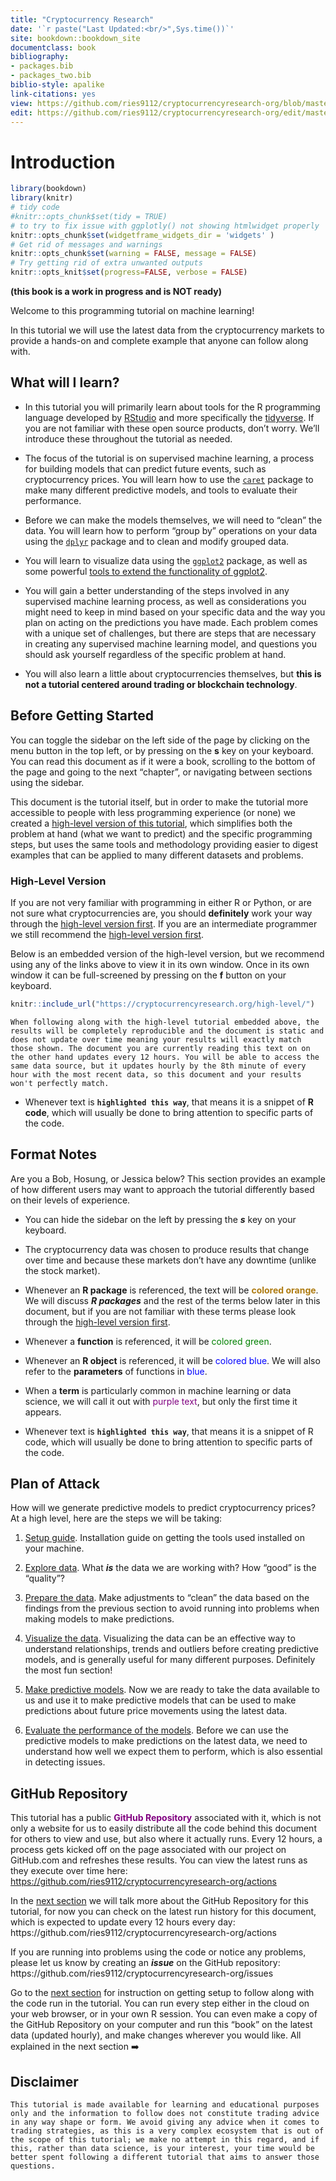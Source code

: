 ```yaml
---
title: "Cryptocurrency Research"
date: '`r paste("Last Updated:<br/>",Sys.time())`'
site: bookdown::bookdown_site
documentclass: book
bibliography:
- packages.bib
- packages_two.bib
biblio-style: apalike
link-citations: yes
view: https://github.com/ries9112/cryptocurrencyresearch-org/blob/master/%s
edit: https://github.com/ries9112/cryptocurrencyresearch-org/edit/master/%s
---
```


# Introduction {#introduction}

```r
library(bookdown)
library(knitr)
# tidy code
#knitr::opts_chunk$set(tidy = TRUE)
# to try to fix issue with ggplotly() not showing htmlwidget properly
knitr::opts_chunk$set(widgetframe_widgets_dir = 'widgets' )
# Get rid of messages and warnings
knitr::opts_chunk$set(warning = FALSE, message = FALSE)
# Try getting rid of extra unwanted outputs
knitr::opts_knit$set(progress=FALSE, verbose = FALSE)
```

**(this book is a work in progress and is NOT ready)**


Welcome to this programming tutorial on machine learning!

In this tutorial we will use the latest data from the cryptocurrency markets to provide a hands-on and complete example that anyone can follow along with.

## What will I learn?

-   In this tutorial you will primarily learn about tools for the R programming language developed by [RStudio](https://rstudio.com/) and more specifically the [tidyverse](https://www.tidyverse.org/). If you are not familiar with these open source products, don't worry. We'll introduce these throughout the tutorial as needed.

-   The focus of the tutorial is on supervised machine learning, a process for building models that can predict future events, such as cryptocurrency prices. You will learn how to use the [`caret`](https://topepo.github.io/caret/index.html) package to make many different predictive models, and tools to evaluate their performance.

-   Before we can make the models themselves, we will need to "clean" the data. You will learn how to perform "group by" operations on your data using the [`dplyr`](https://dplyr.tidyverse.org/) package and to clean and modify grouped data.

<!-- -   You will be exposed to some useful data pre-processing R packages. -->

-   You will learn to visualize data using the [`ggplot2`](https://ggplot2.tidyverse.org/) package, as well as some powerful [tools to extend the functionality of ggplot2](https://exts.ggplot2.tidyverse.org/).

-   You will gain a better understanding of the steps involved in any supervised machine learning process, as well as considerations you might need to keep in mind based on your specific data and the way you plan on acting on the predictions you have made. Each problem comes with a unique set of challenges, but there are steps that are necessary in creating any supervised machine learning model, and questions you should ask yourself regardless of the specific problem at hand.

<!-- - [TODO - Add note on cross validation] -->


-   You will also learn a little about cryptocurrencies themselves, but **this is not a tutorial centered around trading or blockchain technology**.

## Before Getting Started

You can toggle the sidebar on the left side of the page by clicking on the menu button in the top left, or by pressing on the **s** key on your keyboard. You can read this document as if it were a book, scrolling to the bottom of the page and going to the next "chapter", or navigating between sections using the sidebar.

This document is the tutorial itself, but in order to make the tutorial more accessible to people with less programming experience (or none) we created a [high-level version of this tutorial](https://cryptocurrencyresearch.org/high-level/), which simplifies both the problem at hand (what we want to predict) and the specific programming steps, but uses the same tools and methodology providing easier to digest examples that can be applied to many different datasets and problems.

### High-Level Version

If you are not very familiar with programming in either R or Python, or are not sure what cryptocurrencies are, you should **definitely** work your way through the [high-level version first](https://cryptocurrencyresearch.org/high-level/). If you are an intermediate programmer we still recommend the [high-level version first](https://cryptocurrencyresearch.org/high-level/). 

Below is an embedded version of the high-level version, but we recommend using any of the links above to view it in its own window. Once in its own window it can be full-screened by pressing on the **f** button on your keyboard.
```r
knitr::include_url("https://cryptocurrencyresearch.org/high-level/")
```


```block2
When following along with the high-level tutorial embedded above, the results will be completely reproducible and the document is static and does not update over time meaning your results will exactly match those shown. The document you are currently reading this text on on the other hand updates every 12 hours. You will be able to access the same data source, but it updates hourly by the 8th minute of every hour with the most recent data, so this document and your results won't perfectly match.
```


<!-- ## Who is this example for? -->

<!-- Are you a Bob, Hosung, or Jessica below? This section provides more information on how to proceed with this tutorial. -->

<!-- -   **Bob (beginner)**: Bob is someone who understands the idea of predictive analytics at a high level and has heard of cryptocurrencies and is interested in learning more about both, but he has never used R. Bob would want to first [learn the basics of the R programming language](https://predictcrypto.org/r-basics-tutorial). Afterwards, like Hosung, he might decide to [opt for the more high-level version of this tutorial](https://cryptocurrencyresearch.org/high-level/). -->

<!--     -   Bob might benefit from the book ["R for Data Science"](https://r4ds.had.co.nz/) and DataCamp's free ["Introduction to R"](https://www.datacamp.com/courses/free-introduction-to-r) course are great resources as well. Both are available for free online. -->

<!-- -   **Hosung (intermediate)**: Hosung is a statistician who learned to use R 10 years ago. He has heard of the tidyverse, but doesn't regularly use it in his work and he usually sticks to base R as his preference. Hosung should review the example explaining the pipe operator and the tidyverse [when it comes up in the next section](https://cryptocurrencyresearch.org/setup.html#tidy-example). Hosung does not care much for cryptocurrencies specifically, but is interested in learning new tools to use for his work in R and getting some useful boilerplate code. Hosung would want to start with the [**high-level version of this tutorial**](https://cryptocurrencyresearch.org/high-level/) and later return to the [**detailed tutorial**](https://cryptocurrencyresearch.org/index.html#introduction). -->

<!-- -   **Jessica (expert)**: Jessica is a business analyst who has experience with both R and the Tidyverse and uses the pipe operator (%\>%) regularly. Jessica should [**move onto the next section**](#introduction) for the detailed tutorial. -->

-   Whenever text is **`highlighted this way`**, that means it is a snippet of **R code**, which will usually be done to bring attention to specific parts of the code.

<!-- ### Approach taken -->


<!-- It is also worth mentioning that we will be taking a very practical approach to machine learning. Because we are modeling many cryptocurrencies independently at the same time and the dataset evolves as time passes, it becomes difficult to make a decision across the board in terms of what the "best model" to use is because it may change based on the specific cryptocurrency in question and/or over time. -->

 <!-- [TODO - KEEP ADDING HERE?] -->

## Format Notes


Are you a Bob, Hosung, or Jessica below? This section provides an example of how different users may want to approach the tutorial differently based on their levels of experience.

-   You can hide the sidebar on the left by pressing the ***s*** key on your keyboard.


-   The cryptocurrency data was chosen to produce results that change over time and because these markets don't have any downtime (unlike the stock market).

<!-- [TODO - JUST LIKE THE HIGH LEVEL VERSION, WE WILL USE COLOR CODING] -->

- Whenever an **R package** is referenced, the text will be <span style="color: #ae7b11;"> **colored orange**</span>. We will discuss ***R packages*** and the rest of the terms below later in this document, but if you are not familiar with these terms please look through the [high-level version first](https://cryptocurrencyresearch.org/high-level/).

- Whenever a **function** is referenced, it will be <span style="color: green;"> colored green</span>.

- Whenever an **R object** is referenced, it will be <span style="color: blue;"> colored blue</span>. We will also refer to the **parameters** of functions in <span style="color: blue;">blue</span>.

- When a **term** is particularly common in machine learning or data science, we will call it out with <span style="color: purple;"> purple text</span>, but only the first time it appears.

-   Whenever text is **`highlighted this way`**, that means it is a snippet of R code, which will usually be done to bring attention to specific parts of the code.

## Plan of Attack

How will we generate predictive models to predict cryptocurrency prices? At a high level, here are the steps we will be taking:

1.  [Setup guide](#setup). Installation guide on getting the tools used installed on your machine.

2.  [Explore data](#explore-data). What ***is*** the data we are working with? How "good" is the "quality"?

3.  [Prepare the data](#data-prep). Make adjustments to "clean" the data based on the findings from the previous section to avoid running into problems when making models to make predictions.

4.  [Visualize the data](#visualization). Visualizing the data can be an effective way to understand relationships, trends and outliers before creating predictive models, and is generally useful for many different purposes. Definitely the most fun section!

5.  [Make predictive models](#predictive-modeling). Now we are ready to take the data available to us and use it to make predictive models that can be used to make predictions about future price movements using the latest data.

6.  [Evaluate the performance of the models](#evaluate-model-performance). Before we can use the predictive models to make predictions on the latest data, we need to understand how well we expect them to perform, which is also essential in detecting issues.

## GitHub Repository


This tutorial has a public [**GitHub Repository**]{style="color: purple;"} associated with it, which is not only a website for us to easily distribute all the code behind this document for others to view and use, but also where it actually runs. Every 12 hours, a process gets kicked off on the page associated with our project on GitHub.com and refreshes these results. You can view the latest runs as they execute over time here: <https://github.com/ries9112/cryptocurrencyresearch-org/actions>

In the [next section](#setup) we will talk more about the GitHub Repository for this tutorial, for now you can check on the latest run history for this document, which is expected to update every 12 hours every day: https://github.com/ries9112/cryptocurrencyresearch-org/actions


<!-- If you are seeing ✅ associated with the most recent runs at the link above, that means you are looking at a version that refreshed in the last 12 hours. If you are seeing red ❌ on the latest runs, you may be looking at an older analysis, but that should not be the case, check the timestamp at the top of this document to be sure. -->


If you are running into problems using the code or notice any problems, please let us know by creating an ***issue*** on the GitHub repository: https://github.com/ries9112/cryptocurrencyresearch-org/issues

Go to the [next section](#setup) for instruction on getting setup to follow along with the code run in the tutorial. You can run every step either in the cloud on your web browser, or in your own R session. You can even make a copy of the GitHub Repository on your computer and run this "book" on the latest data (updated hourly), and make changes wherever you would like. All explained in the next section ➡️


## Disclaimer

```block2
This tutorial is made available for learning and educational purposes only and the information to follow does not constitute trading advice in any way shape or form. We avoid giving any advice when it comes to trading strategies, as this is a very complex ecosystem that is out of the scope of this tutorial; we make no attempt in this regard, and if this, rather than data science, is your interest, your time would be better spent following a different tutorial that aims to answer those questions.
```


<!-- REMEMBER OTHER SPECIAL BLOCK TYPE IS CALLED "rmdcaution" USE THESE TO DRAW ATTENTION TO ANYTHING IMPORTANT! -->
